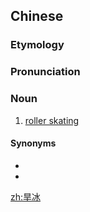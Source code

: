 ==Chinese==
{{zh-forms}}

===Etymology===
{{rfe|lang=zh}}

===Pronunciation===
{{zh-pron
|m=hànbīng
|c=hon5 bing1
|cat=n
}}

===Noun===
{{zh-noun}}

# [[roller skating]]

====Synonyms====
* {{zh-l|滑旱冰}}
* {{zh-l|輪滑}}

{{zh-cat|Sports}}

[[zh:旱冰]]